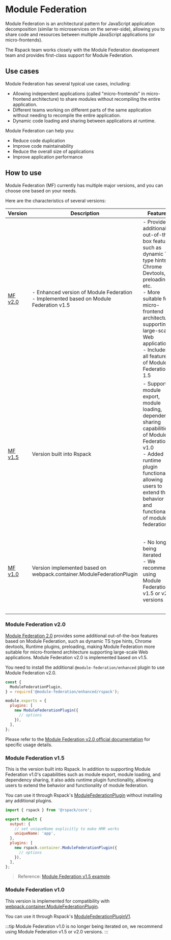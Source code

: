 # Module Federation

Module Federation is an architectural pattern for JavaScript application decomposition (similar to microservices on the server-side), allowing you to share code and resources between multiple JavaScript applications (or micro-frontends).

The Rspack team works closely with the Module Federation development team and provides first-class support for Module Federation.

## Use cases

Module Federation has several typical use cases, including:

- Allowing independent applications (called "micro-frontends" in micro-frontend architecture) to share modules without recompiling the entire application.
- Different teams working on different parts of the same application without needing to recompile the entire application.
- Dynamic code loading and sharing between applications at runtime.

Module Federation can help you:

- Reduce code duplication
- Improve code maintainability
- Reduce the overall size of applications
- Improve application performance

## How to use

Module Federation (MF) currently has multiple major versions, and you can choose one based on your needs.

Here are the characteristics of several versions:

| Version                                      | Description                                                                                        | Features                                                                                                                                                                                                                                                                  | Use Cases                                                                                                           |
| -------------------------------------------- | -------------------------------------------------------------------------------------------------- | ------------------------------------------------------------------------------------------------------------------------------------------------------------------------------------------------------------------------------------------------------------------------- | ------------------------------------------------------------------------------------------------------------------- |
| <a href="#module-federation-v20">MF v2.0</a> | - Enhanced version of Module Federation <br /> - Implemented based on Module Federation v1.5<br /> | - Provides additional out-of-the-box features such as dynamic TS type hints, Chrome Devtools, preloading, etc.<br />- More suitable for micro-frontend architecture supporting large-scale Web applications <br />- Includes all features of Module Federation 1.5 <br /> | Projects that need to use advanced capabilities of Module Federation 2.0                                            |
| <a href="#module-federation-v15">MF v1.5</a> | Version built into Rspack                                                                          | - Supports module export, module loading, dependency sharing capabilities of Module Federation v1.0<br />- Added runtime plugin functionality, allowing users to extend the behavior and functionality of module federation <br />                                        | Projects that don't need to use the extra capabilities of Module Federation 2.0                                     |
| <a href="#module-federation-v10">MF v1.0</a> | Version implemented based on webpack.container.ModuleFederationPlugin                              | - No longer being iterated <br /> - We recommend using Module Federation v1.5 or v2.0 versions                                                                                                                                                                            | Projects migrating from webpack to Rspack and wanting to keep the logic as consistent as possible with the original |

### Module Federation v2.0

[Module Federation 2.0](https://module-federation.io/blog/announcement.html) provides some additional out-of-the-box features based on Module Federation, such as dynamic TS type hints, Chrome devtools, Runtime plugins, preloading, making Module Federation more suitable for micro-frontend architecture supporting large-scale Web applications. Module Federation v2.0 is implemented based on v1.5.

You need to install the additional `@module-federation/enhanced` plugin to use Module Federation v2.0.

```js title="rspack.config.js"
const {
  ModuleFederationPlugin,
} = require('@module-federation/enhanced/rspack');

module.exports = {
  plugins: [
    new ModuleFederationPlugin({
      // options
    }),
  ],
};
```

Please refer to the [Module Federation v2.0 official documentation](https://module-federation.io/) for specific usage details.

### Module Federation v1.5

This is the version built into Rspack. In addition to supporting Module Federation v1.0's capabilities such as module export, module loading, and dependency sharing, it also adds runtime plugin functionality, allowing users to extend the behavior and functionality of module federation.

You can use it through Rspack's [ModuleFederationPlugin](/plugins/webpack/module-federation-plugin) without installing any additional plugins.

```js title="rspack.config.mjs"
import { rspack } from '@rspack/core';

export default {
  output: {
    // set uniqueName explicitly to make HMR works
    uniqueName: 'app',
  },
  plugins: [
    new rspack.container.ModuleFederationPlugin({
      // options
    }),
  ],
};
```

> Reference: [Module Federation v1.5 example](https://github.com/rspack-contrib/rspack-examples/tree/main/rspack/module-federation-v1.5).

### Module Federation v1.0

This version is implemented for compatibility with [webpack.container.ModuleFederationPlugin](https://webpack.js.org/plugins/module-federation-plugin/).

You can use it through Rspack's [ModuleFederationPluginV1](/plugins/webpack/module-federation-plugin-v1).

:::tip
Module Federation v1.0 is no longer being iterated on, we recommend using Module Federation v1.5 or v2.0 versions.
:::
